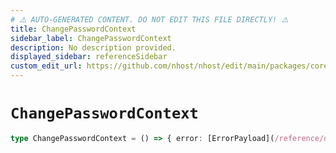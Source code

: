 ```yaml
---
# ⚠️ AUTO-GENERATED CONTENT. DO NOT EDIT THIS FILE DIRECTLY! ⚠️
title: ChangePasswordContext
sidebar_label: ChangePasswordContext
description: No description provided.
displayed_sidebar: referenceSidebar
custom_edit_url: https://github.com/nhost/nhost/edit/main/packages/core/src/machines/change-password.ts#L9
---
```


# `ChangePasswordContext`

```ts
type ChangePasswordContext = () => { error: [ErrorPayload](/reference/docgen/javascript/auth/types/error-payload) | null }
```
